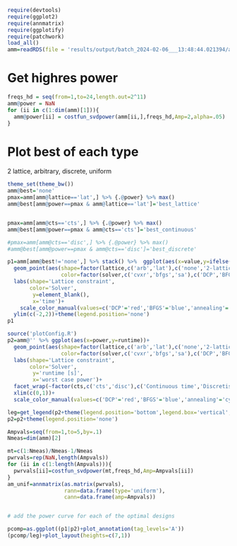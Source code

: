 ```r
require(devtools)
require(ggplot2)
require(annmatrix)
require(ggplotify)
require(patchwork)
load_all()
amm=readRDS(file = 'results/output/batch_2024-02-06___13:48:44.021394/amm_all.RDS')

```

# Get highres power
```r
freqs_hd = seq(from=1,to=24,length.out=2^11)
amm@power = NaN
for (ii in c(1:dim(amm)[1])){
  amm@power[ii] = costfun_svdpower(amm[ii,],freqs_hd,Amp=2,alpha=.05)
}
```

# Plot best of each type
2 lattice, arbitrary, discrete, uniform
```r
theme_set(theme_bw())
amm@best='none'
pmax=amm[amm@lattice=='lat',] %>% {.@power} %>% max()
amm@best[amm@power==pmax & amm@lattice=='lat']='best_lattice'


pmax=amm[amm@cts=='cts',] %>% {.@power} %>% max()
amm@best[amm@power==pmax & amm@cts=='cts']='best_continuous'

#pmax=amm[amm@cts=='disc',] %>% {.@power} %>% max()
#amm@best[amm@power==pmax & amm@cts=='disc']='best_discrete'

p1=amm[amm@best!='none',] %>% stack() %>%  ggplot(aes(x=value,y=ifelse(best=='best_lattice',1,-1)))+
  geom_point(aes(shape=factor(lattice,c('arb','lat'),c('none','2-lattice')),
                 color=factor(solver,c('cvxr','bfgs','sa'),c('DCP','BFGS','annealing'))),size=2)+
  labs(shape='Lattice constraint',
       color='Solver',
        y=element_blank(),
        x='time')+
    scale_color_manual(values=c('DCP'='red','BFGS'='blue','annealing'='cyan'))+
  ylim(c(-2,2))+theme(legend.position='none')
p1
```

```r
source('plotConfig.R')
p2=amm@'' %>% ggplot(aes(x=power,y=runtime))+
  geom_point(aes(shape=factor(lattice,c('arb','lat'),c('none','2-lattice')),
                 color=factor(solver,c('cvxr','bfgs','sa'),c('DCP','BFGS','annealing'))),size=2)+
  labs(shape='Lattice constraint',
       color='Solver',
        y='runtime [s]',
        x='worst case power')+
  facet_wrap(~factor(cts,c('cts','disc'),c('Continuous time','Discretised time (5 minute)')),nrow=2)+
  xlim(c(0,1))+
  scale_color_manual(values=c('DCP'='red','BFGS'='blue','annealing'='cyan'))

leg=get_legend(p2+theme(legend.position='bottom',legend.box='vertical',legend.margin = margin()))
p2=p2+theme(legend.position='none')
```


```r
Ampvals=seq(from=1,to=5,by=.1)
Nmeas=dim(amm)[2]

mt=c(1:Nmeas)/Nmeas-1/Nmeas
pwrvals=rep(NaN,length(Ampvals))
for (ii in c(1:length(Ampvals))){
  pwrvals[ii]=costfun_svdpower(mt,freqs_hd,Amp=Ampvals[ii])
}
am_unif=annmatrix(as.matrix(pwrvals),
                  rann=data.frame(type='uniform'),
                  cann=data.frame(amp=Ampvals))


# add the power curve for each of the optimal designs

pcomp=as.ggplot((p1|p2)+plot_annotation(tag_levels='A'))
(pcomp/leg)+plot_layout(heights=c(7,1))
```